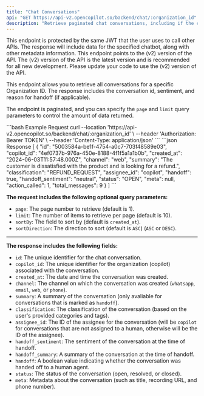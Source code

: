 ```yaml
---
title: "Chat Conversations"
api: "GET https://api-v2.opencopilot.so/backend/chat/:organization_id"
description: "Retrieve paginated chat conversations, including if the conversatin was a handoff and the sentiment with the summary."
---
```


<Warning>
This endpoint is protected by the same JWT that the user uses to call other APIs. The response will include data for the specified chatbot, along with other metadata information.
</Warning>


<Warning>
This endpoint points to the (v2) version of the API. The (v2) version of the API is the latest version and is recommended for all new development. Please update your code to use the (v2) version of the API.
</Warning>

This endpoint allows you to retrieve all conversations for a specific Organization ID. The response includes the conversation id, sentiment, and reason for handoff (if applicable).

The endpoint is paginated, and you can specify the `page` and `limit` query parameters to control the amount of data returned.

<RequestExample>
```bash Example Request
curl --location 'https://api-v2.opencopilot.so/backend/chat/:organization_id' \
  --header 'Authorization: Bearer TOKEN' \ 
  --header 'Content-Type: application/json' 
```
</RequestExample>

<ResponseExample>
```json Response
[
  {
    "id": "5003584a-be1f-4754-a0c7-703f48589e03",
    "copilot_id": "4ef0737b-976a-450e-8188-4f1f5a1a1b0b",
    "created_at": "2024-06-03T11:57:48.000Z",
    "channel": "web",
    "summary": "The customer is dissatisfied with the product and is looking for a refund.",
    "classification": "REFUND_REQUEST",
    "assignee_id": "copilot",
    "handoff": true,
    "handoff_sentiment": "neutral",
    "status": "OPEN",
    "meta": null,
    "action_called": 1,
    "total_messages": 9
  }
]
```
</ResponseExample>

**The request includes the following optional query parameters:**
- `page`: The page number to retrieve (default is 1).
- `limit`: The number of items to retrieve per page (default is 10).
- `sortBy`: The field to sort by (default is `created_at`).
- `sortDirection`: The direction to sort (default is `ASC`) (`ASC` or `DESC`).

----

**The response includes the following fields:**

- `id`: The unique identifier for the chat conversation.
- `copilot_id`: The unique identifier for the organization (copilot) associated with the conversation.
- `created_at`: The date and time the conversation was created.
- `channel`: The channel on which the conversation was created (`whatsapp`, `email`, `web`, or `phone`).
- `summary`: A summary of the conversation (only avaliable for conversations that is marked as `handoff`).
- `classification`: The classification of the conversation (based on the user's provided categories and tags).
- `assignee_id`: The ID of the assignee for the conversation (will be `copilot` for conversations that are not assigned to a human, otherwise will be the ID of the assignee).
- `handoff_sentiment`: The sentiment of the conversation at the time of handoff.
- `handoff_summary`: A summary of the conversation at the time of handoff.
- `handoff`: A boolean value indicating whether the conversation was handed off to a human agent.
- `status`: The status of the conversation (open, resolved, or closed).
- `meta`: Metadata about the conversation (such as title, recording URL, and phone number).

